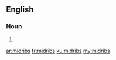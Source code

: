 ==English==

===Noun===
{{head|en|plural}}

# {{plural of|midrib|lang=en|nocat=1}}

[[ar:midribs]]
[[fr:midribs]]
[[ku:midribs]]
[[my:midribs]]